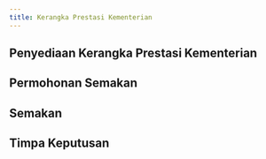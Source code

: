```yaml
---
title: Kerangka Prestasi Kementerian
---
```


## Penyediaan Kerangka Prestasi Kementerian

<Cards>
  <Card title="Penyediaan Maklumat Latar Belakang Kementerian" href="/docs/kp/mp-latarbelakang" />
  <Card title="Penetapan Outcome Kementerian" href="/docs/kp/mp-outcome" />
  <Card title="Penetapan KPI Outcome Kementerian" href="/docs/kp/mp-kpi" />
</Cards>

## Permohonan Semakan

<Cards>
  <Card title="Permohonan Semakan kepada Pegawai Pengawal" href="/docs/kp/semakan-kementerian#permohonan-semakan-kepada-pegawai-pengawal" />
  <Card title="Permohonan Semakan kepada BRO" href="/docs/kp/semakan-kementerian#permohonan-semakan-kepada-bro" />
</Cards>

## Semakan
<Cards>
  <Card title="Semakan Pegawai Pengawal" href="/docs/kp/semakan-kementerian#semakan-pegawai-pengawal" />
  <Card title="Semakan BRO" href="/docs/kp/semakan-kementerian#semakan-bro" />
  <Card title="Semakan TPBN Sektor" href="/docs/kp/semakan-kementerian#semakan-tpbn-sektor" />
  <Card title="Semakan Penyedia Syor Dasar" href="/docs/kp/semakan-kementerian#semakan-penyedia-syor-dasar" />
</Cards>

## Timpa Keputusan

<Cards>
  <Card title="Timpa Keputusan Pegawai Pengawal" href="/docs/kp/semakan-kementerian#timpa-keputusan-pegawai-pengawal" />
  <Card title="Timpa Keputusan BRO" href="/docs/kp/semakan-kementerian#timpa-keputusan-bro" />
  <Card title="Timpa Keputusan TPBN Sektor" href="/docs/kp/semakan-kementerian#timpa-keputusan-tpbn-sektor" />
  <Card title="Timpa Keputusan Penyedia Syor Dasar" href="/docs/kp/semakan-kementerian#timpa-keputusan-penyedia-syor-dasar" />
</Cards>
